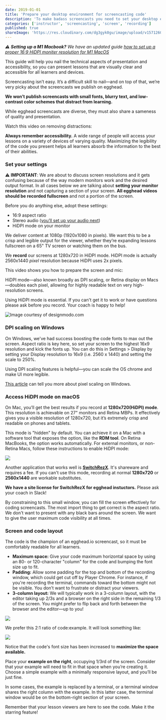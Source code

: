 ```yaml
---
date: 2019-01-01
title: 'Prepare your desktop environment for screencasting code'
description: 'To make badass screencasts you need to set your desktop environment up for success.'
categories: ['instructor', 'screencasting', 'screen', 'recording']
published: true
shareImage: 'https://res.cloudinary.com/dg3gyk0gu/image/upload/v1571260698/og-image-assets/share_image_screencasting.png'
---
```


_⚠️ **Setting up a M1 Macbook?** We have an updated guide [how to set up a proper 16:9 HiDPI moniter resolution for M1 MacOS](/instructor/style-guide/convert-screen-res-mac-m1)_

This guide will help you nail the technical aspects of presentation and accessibility, so you can present lessons that are visually clear and accessible for all learners and devices.

Screencasting isn’t easy. It’s a difficult skill to nail—and on top of that, we’re very picky about the screencasts we publish on egghead.

**We won’t publish screencasts with small fonts, blurry text, and low-contrast color schemes that distract from learning.**

While egghead screencasts are diverse, they must also share a sameness of quality and presentation.

Watch this video on removing distractions:

<ResponsiveEmbed src="https://egghead.io/lessons/tools-remove-distractions/embed" />

**Always remember accessibility.** A wide range of people will access your lessons on a variety of devices of varying quality. Maximizing the legibility of the code you present helps all learners absorb the information to the best of their abilities.

### Set your settings

⚠️ **IMPORTANT**: We are about to discuss screen resolutions and it gets confusing because of the way modern monitors work and the desired output format. In all cases below we are talking about **setting your monitor resolution** and not capturing a section of your screen. **All egghead videos should be recorded fullscreen** and not a portion of the screen.

Before you do anything else, adopt these settings:

- 16:9 aspect ratio
- Stereo audio ([you’ll set up your audio next](/instructor/screencasting/audio-equipment))
- HiDPI mode on your monitor

We deliver content at 1080p (1920x1080 in pixels). We want this to be a crisp and legible output for the viewer, whether they’re expanding lessons fullscreen on a 65" TV screen or watching them on the bus.

We **record** our screens at 1280x720 in HiDPI mode. HiDPI mode is actually 2560x1440 *pixel* resolution because HiDPI uses 2x pixels.

This video shows you how to prepare the screen and mic:

<ResponsiveEmbed src="https://egghead.io/lessons/tools-prepare-to-record-screen-resolution-and-mic-check/embed" />

HiDPI mode—also known broadly as DPI scaling, or Retina display on Macs—doubles each pixel, allowing for highly readable text on very high-resolution screens.

Using HiDPI mode is essential. If you can't get it to work or have questions please ask before you record. Your coach is happy to help!

![Image courtesy of designmodo.com](https://lh3.googleusercontent.com/rMZ4R1qkndexRllRnPZxX1LwwlXyQ-pEd9FzJFqOLuyg-ly7ciad5X57pRjji2GhYL9CBaEpfocx3u0OQoC_2-tj1HqixMVmu3SGk0hKtp7ZCwn351_c9M4UXLXs7ECdzfLSb-K4)

### DPI scaling on Windows

On Windows, we've had success boosting the code fonts to max out the screen. Aspect ratio is key here, so set your screen to the highest 16x9 resolution and kick the fonts up. You can do this in Settings > Display by setting your Display resolution to 16x9 (i.e. 2560 x 1440) and setting the scale to 250%.

Using DPI scaling features is helpful—you can scale the OS chrome and make UI more legible.

[This article](http://www.eizoglobal.com/support/compatibility/dpi_scaling_settings_windows/) can tell you more about pixel scaling on Windows.

### Access HiDPI mode on macOS

On Mac, you’ll get the best results if you record at **1280x720(HiDPI) mode**. This resolution is achievable on 27" monitors and Retina MBPs. It effectively gives you a visible resolution of 1280x720, but it’s extremely crisp and readable on phones and tablets.

This mode is "hidden" by default. You can achieve it on a Mac with a software tool that exposes the option, like the **RDM tool**. On Retina MacBooks, the option works automatically. For external monitors, or non-Retina Macs, follow these instructions to enable HiDPI mode:

![](https://lh5.googleusercontent.com/IzTyjUaF9aGg3L1yGjJQ_qMtL7SzlX-r_zJaF4A6iFMipGXhtFt_jJlpn16oDEj3QdTiOIOnmW6h2WIv1jO3PQrzfIxxYbloXcnncNjTFGpCre1ieaTTgMYKiRxAGFHJRH3Lst0r)

Another application that works well is [**SwitchRezX**](http://www.madrau.com/). It's shareware and requires a fee. If you can't use this mode, recording at normal **1280x720** or **2560x1440** are workable substitutes.

**We have a site license for SwitchRezX for egghead instuctors.** Please ask your coach in Slack!

By constraining to this small window, you can fill the screen effectively for coding screencasts. The most import thing to get correct is the aspect ratio. We don't want to present with any black bars around the screen. We want to give the user maximum code visibility at all times.

### Screen and code layout

The code is the champion of an egghead.io screencast, so it must be comfortably readable for all learners.

- **Maximum space:** Give your code maximum horizontal space by using an 80- or 120-character "column" for the code and bumping the font size up to fit.
- **Padding:** Allow some padding for the top and bottom of the recording window, which could get cut off by Player Chrome. For instance, if you're recording the terminal, commands toward the bottom might not be visible. You don’t want to frustrate or distract your viewers.
- **3-column layout:** We will typically work in a 3-column layout, with the editor taking up 2/3s and a browser on the right side in the remaining 1/3 of the screen. You might prefer to flip back and forth between the browser and the editor—up to you!

![](https://lh5.googleusercontent.com/yFu1UkYEzFM_zbwuf6kxZU5WuUwc_zhkaJY6uDSwk32Tega5Mj6rNukMByPiNZseZVyQgxPcRVsB07yh5R6IkiBUHnkm4mtAB9XOGJ4wt3qX0ZYcKw1kTVp0VJ-qNb9wJyctddH4)

We prefer this 2:1 ratio of code:example. It will look something like:

![](https://lh5.googleusercontent.com/uKXJLKCjIN0VsNGGKt8TmUfm_wwUrtBIJcUMYWFMWxbyN2B-zc_NvvWetSZDZ8a3oSj9fby0mwXDt26a5FNz1eC3U8ad48JaO0oiwYB8rey9DB3yJBITT0O6Y-FFSIi9cwsZk1S5)

Notice that the code's font size has been increased to **maximize the space available.**

Place your **example on the right**, occupying 1/3rd of the screen. Consider that your example will need to fit in that space when you’re creating it. Choose a simple example with a minimally responsive layout, and you’ll be just fine.

In some cases, the example is replaced by a terminal, or a terminal window shares the right column with the example. In this latter case, the terminal window would be on the bottom-right section of your screen.

Remember that your lesson viewers are here to see the code. Make it the starring feature!
